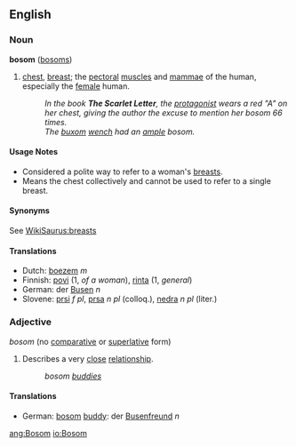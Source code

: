 ==English==
===Noun===
'''bosom''' ([[bosoms]])

# [[chest]], [[breast]]; the [[pectoral]] [[muscle]]s and [[mammae]] of the human, especially the [[female]] human.
#:''In the book '''The Scarlet Letter''', the [[protagonist]] wears a red "A" on her chest, giving the author the excuse to mention her bosom 66 times.''
#:''The [[buxom]] [[wench]] had an [[ample]] bosom.''

====Usage Notes====
*Considered a polite way to refer to a woman's [[breast]]s.
*Means the chest collectively and cannot be used to refer to a single breast.

====Synonyms====
See [[WikiSaurus:breasts]]

====Translations====
*Dutch: [[boezem]] ''m''
*Finnish: [[povi#Finnish|povi]] (1, ''of a woman''), [[rinta]] (1, ''general'')
*German: der [[Busen]] ''n''
*Slovene: [[prsi]] ''f pl'', [[prsa]] ''n pl'' (colloq.), [[nedra]] ''n pl'' (liter.)

===Adjective===
''bosom'' (no [[comparative]] or [[superlative]] form)

# Describes a very [[close]] [[relationship]].
#: ''bosom [[buddy|buddies]]''

====Translations====
*German: [[bosom]] [[buddy]]: der [[Busenfreund]] ''n''

[[ang:Bosom]]
[[io:Bosom]]